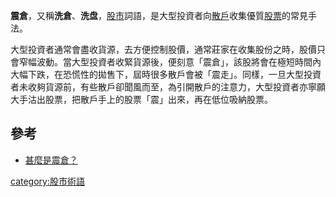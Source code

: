 {{Refimprove|time=2008-03-09}}
'''震倉'''，又稱'''洗倉'''、'''洗盘'''，[[股市|股市]]詞語，是大型投資者向[[散戶|散戶]]收集優質[[股票|股票]]的常見手法。

大型投資者通常會盡收貨源，去方便控制股價，通常莊家在收集股份之時，股價只會窄幅波動。當大型投資者收緊貨源後，便刻意「震倉」，該股將會在極短時間內大幅下跌，在恐慌性的拋售下，屆時很多散戶會被「震走」。同樣，一旦大型投資者未收夠貨源前，有些散戶卻聞風而至，為引開散戶的注意力，大型投資者亦寧願大手沽出股票，把散戶手上的股票「震」出來，再在低位吸納股票。

==參考==
*[http://hk.knowledge.yahoo.com/question/?qid=7006122503792 甚麼是震倉？]

[[category:股市術語|category:股市術語]]